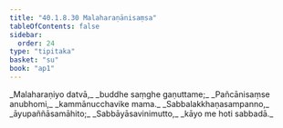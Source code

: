 ```yaml
---
title: "40.1.8.30 Malaharaṇānisaṃsa"
tableOfContents: false
sidebar:
  order: 24
type: "tipitaka"
basket: "su"
book: "ap1"
---
```



<DynamicBreadcrumb />

<Division number="166" book="ap1">

<Paragraph number="4463" type="verses" book="ap1">
_Malaharaṇiyo datvā,_  
_buddhe saṃghe gaṇuttame;_  
_Pañcānisaṃse anubhomi,_  
_kammānucchavike mama._  

</Paragraph>

</Division>
<Division number="167" book="ap1">

<Paragraph number="4464" type="verses" book="ap1">
_Sabbalakkhaṇasampanno,_  
_āyupaññāsamāhito;_  
_Sabbāyāsavinimutto,_  
_kāyo me hoti sabbadā._
</Paragraph>
</Division>